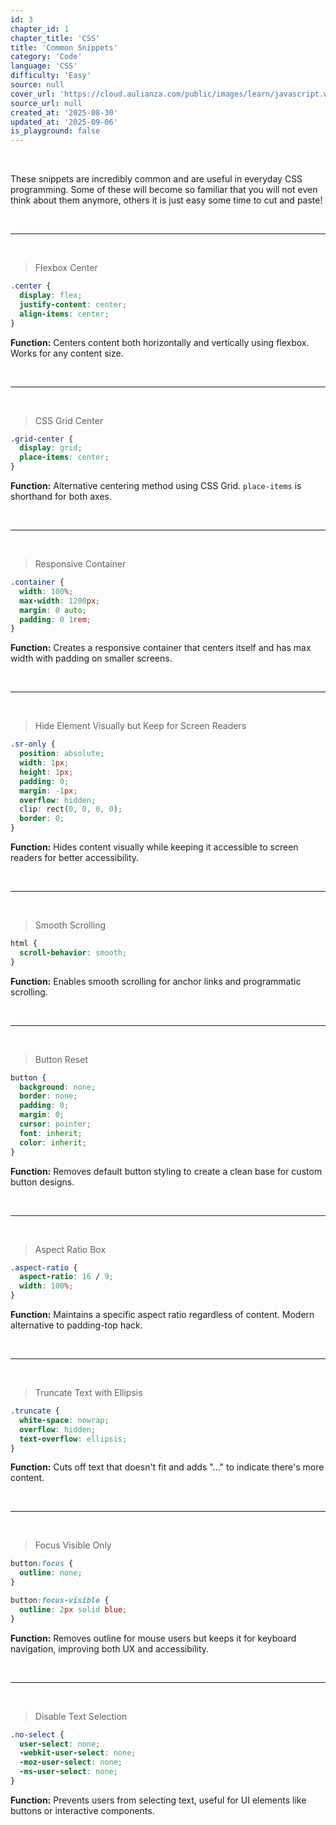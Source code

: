 ```yaml
---
id: 3
chapter_id: 1
chapter_title: 'CSS'
title: 'Common Snippets'
category: 'Code'
language: 'CSS'
difficulty: 'Easy'
source: null
cover_url: 'https://cloud.aulianza.com/public/images/learn/javascript.webp'
source_url: null
created_at: '2025-08-30'
updated_at: '2025-09-06'
is_playground: false
---
```


<br/>

These snippets are incredibly common and are useful in everyday CSS programming. Some of these will become so familiar that you will not even think about them anymore, others it is just easy some time to cut and paste!

<br/>

---

<br/>

> Flexbox Center
```css
.center {
  display: flex;
  justify-content: center;
  align-items: center;
}
```
**Function:** Centers content both horizontally and vertically using flexbox. Works for any content size.

<br/>

---

<br/>

> CSS Grid Center
```css
.grid-center {
  display: grid;
  place-items: center;
}
```
**Function:** Alternative centering method using CSS Grid. `place-items` is shorthand for both axes.

<br/>

---

<br/>

> Responsive Container
```css
.container {
  width: 100%;
  max-width: 1200px;
  margin: 0 auto;
  padding: 0 1rem;
}
```
**Function:** Creates a responsive container that centers itself and has max width with padding on smaller screens.

<br/>

---

<br/>

> Hide Element Visually but Keep for Screen Readers
```css
.sr-only {
  position: absolute;
  width: 1px;
  height: 1px;
  padding: 0;
  margin: -1px;
  overflow: hidden;
  clip: rect(0, 0, 0, 0);
  border: 0;
}
```
**Function:** Hides content visually while keeping it accessible to screen readers for better accessibility.

<br/>

---

<br/>

> Smooth Scrolling
```css
html {
  scroll-behavior: smooth;
}
```
**Function:** Enables smooth scrolling for anchor links and programmatic scrolling.

<br/>

---

<br/>

> Button Reset
```css
button {
  background: none;
  border: none;
  padding: 0;
  margin: 0;
  cursor: pointer;
  font: inherit;
  color: inherit;
}
```
**Function:** Removes default button styling to create a clean base for custom button designs.

<br/>

---

<br/>

> Aspect Ratio Box
```css
.aspect-ratio {
  aspect-ratio: 16 / 9;
  width: 100%;
}
```
**Function:** Maintains a specific aspect ratio regardless of content. Modern alternative to padding-top hack.

<br/>

---

<br/>

> Truncate Text with Ellipsis
```css
.truncate {
  white-space: nowrap;
  overflow: hidden;
  text-overflow: ellipsis;
}
```
**Function:** Cuts off text that doesn't fit and adds "..." to indicate there's more content.

<br/>

---

<br/>

> Focus Visible Only
```css
button:focus {
  outline: none;
}

button:focus-visible {
  outline: 2px solid blue;
}
```
**Function:** Removes outline for mouse users but keeps it for keyboard navigation, improving both UX and accessibility.

<br/>

---

<br/>

> Disable Text Selection
```css
.no-select {
  user-select: none;
  -webkit-user-select: none;
  -moz-user-select: none;
  -ms-user-select: none;
}
```
**Function:** Prevents users from selecting text, useful for UI elements like buttons or interactive components.

<br/>